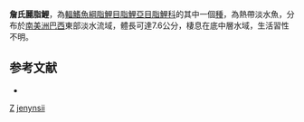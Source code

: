 {{Speciesbox
| taxon = Astyanax jenynsii
| binomial_authority = [[Steindachner|Steindachner]], 1877
| status = NE
| status_system = IUCN3.1
| synonyms = *''Tetragonopterus jenynsii''<br /><small>Steindachner, 1877</small>
}}
'''詹氏麗脂鯉'''，為[[輻鰭魚綱|輻鰭魚綱]][[脂鯉目|脂鯉目]][[脂鯉亞目|脂鯉亞目]][[脂鯉科|脂鯉科]]的其中一個[[種|種]]，為熱帶淡水魚，分布於[[南美洲|南美洲]][[巴西|巴西]]東部淡水流域，體長可達7.6公分，棲息在底中層水域，生活習性不明。

==参考文献==
{{refbegin}}
*{{FishBase_species|genus=Astyanax|species=jenynsii|year=2013|month=11}}
{{refend}}

{{魚類小作品}}

{{Taxonbar}}
[[Category:1877年描述的鱼类|Z]]
[[Category:麗脂鯉屬|jenynsii]]